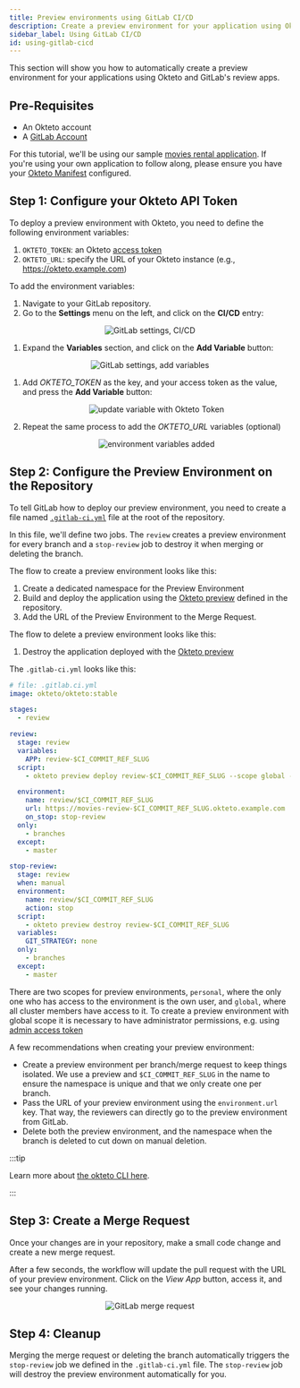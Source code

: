 ```yaml
---
title: Preview environments using GitLab CI/CD
description: Create a preview environment for your application using Okteto and GitLab
sidebar_label: Using GitLab CI/CD
id: using-gitlab-cicd
---
```



This section will show you how to automatically create a preview environment for your applications using Okteto and GitLab's review apps.

## Pre-Requisites

- An Okteto account
- A [GitLab Account](https://gitlab.com)

For this tutorial, we'll be using our sample [movies rental application](https://gitlab.com/okteto/preview-environments). If you're using your own application to follow along, please ensure you have your [Okteto Manifest](reference/okteto-manifest.mdx) configured.

## Step 1: Configure your Okteto API Token

To deploy a preview environment with Okteto, you need to define the following environment variables:

1. `OKTETO_TOKEN`: an Okteto [access token](admin/dashboard.mdx#admin-access-tokens)
1. `OKTETO_URL`: specify the URL of your Okteto instance (e.g., https://okteto.example.com)

To add the environment variables:

1. Navigate to your GitLab repository.
1. Go to the **Settings** menu on the left, and click on the **CI/CD** entry:

<p align="center">
  <Image
    src={require("@site/static/img/gitlab-settings-cicd.jpg").default}
    alt="GitLab settings, CI/CD"
  />
</p>

1. Expand the **Variables** section, and click on the **Add Variable** button:
<p align="center">
  <Image
    src={
      require("@site/static/img/gitlab-settings-cicd-add-variables.png").default
    }
    alt="GitLab settings, add variables"
  />
</p>

1. Add _OKTETO_TOKEN_ as the key, and your access token as the value, and press the **Add Variable** button:
   <p align="center">
     <Image
       src={
         require("@site/static/img/gitlab-settings-cicd-add-variables-okteto-token.png")
           .default
       }
       alt="update variable with Okteto Token"
     />
   </p>

1. Repeat the same process to add the _OKTETO_URL_ variables (optional)
   <p align="center">
     <Image
       src={
         require("@site/static/img/gitlab-settings-cicd-add-variables-added.png")
           .default
       }
       alt="environment variables added"
     />
   </p>

## Step 2: Configure the Preview Environment on the Repository

To tell GitLab how to deploy our preview environment, you need to create a file named [`.gitlab-ci.yml`](https://docs.gitlab.com/ee/ci/yaml/gitlab_ci_yaml.html) file at the root of the repository.

In this file, we'll define two jobs. The `review` creates a preview environment for every branch and a `stop-review` job to destroy it when merging or deleting the branch.

The flow to create a preview environment looks like this:

1. Create a dedicated namespace for the Preview Environment
1. Build and deploy the application using the [Okteto preview](previews/index.mdx) defined in the repository.
1. Add the URL of the Preview Environment to the Merge Request.

The flow to delete a preview environment looks like this:

1. Destroy the application deployed with the [Okteto preview](previews/index.mdx)

The `.gitlab-ci.yml` looks like this:

```yaml
# file: .gitlab.ci.yml
image: okteto/okteto:stable

stages:
  - review

review:
  stage: review
  variables:
    APP: review-$CI_COMMIT_REF_SLUG
  script:
    - okteto preview deploy review-$CI_COMMIT_REF_SLUG --scope global --branch $CI_COMMIT_REF_NAME --repository $CI_PROJECT_URL --wait

  environment:
    name: review/$CI_COMMIT_REF_SLUG
    url: https://movies-review-$CI_COMMIT_REF_SLUG.okteto.example.com
    on_stop: stop-review
  only:
    - branches
  except:
    - master

stop-review:
  stage: review
  when: manual
  environment:
    name: review/$CI_COMMIT_REF_SLUG
    action: stop
  script:
    - okteto preview destroy review-$CI_COMMIT_REF_SLUG
  variables:
    GIT_STRATEGY: none
  only:
    - branches
  except:
    - master
```

There are two scopes for preview environments, `personal`, where the only one who has access to the environment is the own user, and `global`, where all cluster members have access to it. To create a preview environment with global scope it is necessary to have administrator permissions, e.g. using [admin access token](admin/dashboard.mdx#admin-access-tokens)

A few recommendations when creating your preview environment:

- Create a preview environment per branch/merge request to keep things isolated. We use a preview and `$CI_COMMIT_REF_SLUG` in the name to ensure the namespace is unique and that we only create one per branch.
- Pass the URL of your preview environment using the `environment.url` key. That way, the reviewers can directly go to the preview environment from GitLab.
- Delete both the preview environment, and the namespace when the branch is deleted to cut down on manual deletion.

:::tip

Learn more about [the okteto CLI here](reference/okteto-cli.mdx).

:::

## Step 3: Create a Merge Request

Once your changes are in your repository, make a small code change and create a new merge request.

After a few seconds, the workflow will update the pull request with the URL of your preview environment. Click on the _View App_ button, access it, and see your changes running.

<p align="center">
  <Image
    src={require("@site/static/img/gitlab-merge-request.png").default}
    alt="GitLab merge request"
  />
</p>

## Step 4: Cleanup

Merging the merge request or deleting the branch automatically triggers the `stop-review` job we defined in the `.gitlab-ci.yml` file. The `stop-review` job will destroy the preview environment automatically for you.
